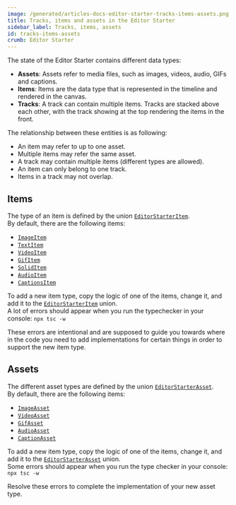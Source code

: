 ```yaml
---
image: /generated/articles-docs-editor-starter-tracks-items-assets.png
title: Tracks, items and assets in the Editor Starter
sidebar_label: Tracks, items, assets
id: tracks-items-assets
crumb: Editor Starter
---
```


The state of the Editor Starter contains different data types:

- **Assets**: Assets refer to media files, such as images, videos, audio, GIFs and captions.
- **Items**: Items are the data type that is represented in the timeline and rendered in the canvas.
- **Tracks**: A track can contain multiple items. Tracks are stacked above each other, with the track showing at the top rendering the items in the front.

The relationship between these entities is as following:

- An item may refer to up to one asset.
- Multiple items may refer the same asset.
- A track may contain multiple items (different types are allowed).
- An item can only belong to one track.
- Items in a track may not overlap.

## Items

The type of an item is defined by the union [`EditorStarterItem`](https://github.com/search?q=repo%3Aremotion-dev%2Feditor-starter%20type%20EditorStarterItem&type=code).  
By default, there are the following items:

- [`ImageItem`](https://github.com/search?q=repo%3Aremotion-dev%2Feditor-starter+type+ImageItem&type=code)
- [`TextItem`](https://github.com/search?q=repo%3Aremotion-dev%2Feditor-starter+type+textItem&type=code)
- [`VideoItem`](https://github.com/search?q=repo%3Aremotion-dev%2Feditor-starter+type+videoitem&type=code)
- [`GifItem`](https://github.com/search?q=repo%3Aremotion-dev%2Feditor-starter+type+gifitem&type=code)
- [`SolidItem`](https://github.com/search?q=repo%3Aremotion-dev%2Feditor-starter+type+soliditem&type=code)
- [`AudioItem`](https://github.com/search?q=repo%3Aremotion-dev%2Feditor-starter+type+soliditem&type=code)
- [`CaptionsItem`](https://github.com/search?q=repo%3Aremotion-dev%2Feditor-starter+type+captionsitem&type=code)

To add a new item type, copy the logic of one of the items, change it, and add it to the [`EditorStarterItem`](https://github.com/search?q=repo%3Aremotion-dev%2Feditor-starter%20type%20EditorStarterItem&type=code) union.  
A lot of errors should appear when you run the typechecker in your console: `npx tsc -w`

These errors are intentional and are supposed to guide you towards where in the code you need to add implementations for certain things in order to support the new item type.

## Assets

The different asset types are defined by the union [`EditorStarterAsset`](https://github.com/search?q=repo%3Aremotion-dev%2Feditor-starter%20type%20EditorStarterAsset&type=code).  
By default, there are the following items:

- [`ImageAsset`](https://github.com/search?q=repo%3Aremotion-dev%2Feditor-starter+type+ImageAsset&type=code)
- [`VideoAsset`](https://github.com/search?q=repo%3Aremotion-dev%2Feditor-starter+type+VideoAsset&type=code)
- [`GifAsset`](https://github.com/search?q=repo%3Aremotion-dev%2Feditor-starter+type+GifAsset&type=code)
- [`AudioAsset`](https://github.com/search?q=repo%3Aremotion-dev%2Feditor-starter+type+AudioAsset&type=code)
- [`CaptionAsset`](https://github.com/search?q=repo%3Aremotion-dev%2Feditor-starter+type+CaptionAsset&type=code)

To add a new item type, copy the logic of one of the items, change it, and add it to the [`EditorStarterAsset`](https://github.com/search?q=repo%3Aremotion-dev%2Feditor-starter%20type%20EditorStarterAsset&type=code) union.  
Some errors should appear when you run the type checker in your console: `npx tsc -w`

Resolve these errors to complete the implementation of your new asset type.
